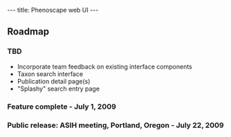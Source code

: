 ---
title: Phenoscape web UI
---

==Roadmap==
===TBD===
* Incorporate team feedback on existing interface components
* Taxon search interface
* Publication detail page(s)
* "Splashy" search entry page
===Feature complete - July 1, 2009===
===Public release: ASIH meeting, Portland, Oregon - July 22, 2009===